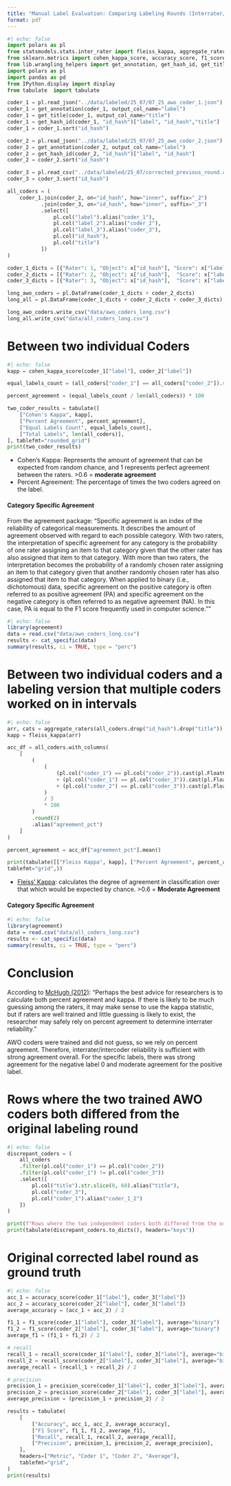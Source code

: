 ```yaml
---
title: "Manual Label Evaluation: Comparing Labeling Rounds (Interrater/Intercoder Reliability)" 
format: pdf
---
```


```python
#| echo: false
import polars as pl
from statsmodels.stats.inter_rater import fleiss_kappa, aggregate_raters, to_table
from sklearn.metrics import cohen_kappa_score, accuracy_score, f1_score, precision_score, recall_score
from lib.wrangling_helpers import get_annotation, get_hash_id, get_title
import polars as pl
import pandas as pd
from IPython.display import display
from tabulate  import tabulate

coder_1 = pl.read_json("../data/labeled/25_07/07_25_awo_coder_1.json")
coder_1 = get_annotation(coder_1, output_col_name="label")
coder_1 = get_title(coder_1, output_col_name="title")
coder_1 = get_hash_id(coder_1, "id_hash")["label", "id_hash","title"]
coder_1 = coder_1.sort("id_hash")

coder_2 = pl.read_json("../data/labeled/25_07/07_25_awo_coder_2.json")
coder_2 = get_annotation(coder_2, output_col_name="label")
coder_2 = get_hash_id(coder_2, "id_hash")["label", "id_hash"]
coder_2 = coder_2.sort("id_hash")

coder_3 = pl.read_csv("../data/labeled/25_07/corrected_previous_round.csv")
coder_3 = coder_3.sort("id_hash")

all_coders = (
    coder_1.join(coder_2, on="id_hash", how="inner", suffix="_2")
           .join(coder_3, on="id_hash", how="inner", suffix="_3")
           .select([
               pl.col("label").alias("coder_1"),
               pl.col("label_2").alias("coder_2"),
               pl.col("label_3").alias("coder_3"),
               pl.col("id_hash"),
               pl.col("title")
           ])
)

coder_1_dicts = [{"Rater": 1, "Object": x["id_hash"], "Score": x["label"]} for x in coder_1.to_dicts()]
coder_2_dicts = [{"Rater": 2, "Object": x["id_hash"],  "Score": x["label"]} for x in coder_2.to_dicts()]
coder_3_dicts = [{"Rater": 3, "Object": x["id_hash"],  "Score": x["label"]} for x in coder_3.to_dicts()]

long_awo_coders = pl.DataFrame(coder_1_dicts + coder_2_dicts)
long_all = pl.DataFrame(coder_1_dicts + coder_2_dicts + coder_3_dicts)

long_awo_coders.write_csv("data/awo_coders_long.csv")
long_all.write_csv("data/all_coders_long.csv")

```

# Between two individual Coders 



```python
#| echo: false
kapp = cohen_kappa_score(coder_1["label"], coder_2["label"])

equal_labels_count = (all_coders["coder_1"] == all_coders["coder_2"]).sum()

percent_agreement = (equal_labels_count / len(all_coders)) * 100

two_coder_results = tabulate([
    ["Cohen's Kappa", kapp],
    ["Percent Agreement", percent_agreement],
    ["Equal Labels Count", equal_labels_count],
    ["Total Labels", len(all_coders)],
], tablefmt="rounded_grid")
print(two_coder_results)
```

- Cohen's Kappa: Represents the amount of agreement that can be expected from random chance, and 1 represents perfect agreement between the raters. \>0.6 = **moderate agreement**
- Percent Agreement: The percentage of times the two coders agreed on the label.

#### Category Specific Agreement

From the agreement package: "Specific agreement is an index of the reliability of categorical
measurements. It describes the amount of agreement observed with regard to
each possible category. With two raters, the interpretation of specific
agreement for any category is the probability of one rater assigning an item
to that category given that the other rater has also assigned that item to
that category. With more than two raters, the interpretation becomes the
probability of a randomly chosen rater assigning an item to that category
given that another randomly chosen rater has also assigned that item to that
category. When applied to binary (i.e., dichotomous) data, specific agreement
on the positive category is often referred to as positive agreement (PA) and
specific agreement on the negative category is often referred to as negative
agreement (NA). In this case, PA is equal to the F1 score frequently used in
computer science.""

```r
#| echo: false 
library(agreement)
data = read.csv("data/awo_coders_long.csv")
results <- cat_specific(data)
summary(results, ci = TRUE, type = "perc")
```
# Between two individual coders and a labeling version that multiple coders worked on in intervals


```python
#| echo: false 
arr, cats = aggregate_raters(all_coders.drop("id_hash").drop("title"))
kapp = fleiss_kappa(arr)

acc_df = all_coders.with_columns(
    [
        (
            (
                (pl.col("coder_1") == pl.col("coder_2")).cast(pl.Float64)
                + (pl.col("coder_1") == pl.col("coder_3")).cast(pl.Float64)
                + (pl.col("coder_2") == pl.col("coder_3")).cast(pl.Float64)
            )
            / 3
            * 100
        )
        .round(2)
        .alias("agreement_pct")
    ]
)

percent_agreement = acc_df["agreement_pct"].mean()

print(tabulate([["Fleiss Kappa", kapp], ["Percent Agreement", percent_agreement]], headers=["Metric", "Value"],
tablefmt="grid",))
```

- [Fleiss' Kappa](https://en.wikipedia.org/wiki/Fleiss%27_kappa): calculates the degree of agreement in classification over that which would be expected by chance. \>0.6 = **Moderate Agreement**

#### Category Specific Agreement
```r
#| echo: false 
library(agreement)
data = read.csv("data/all_coders_long.csv")
results <- cat_specific(data)
summary(results, ci = TRUE, type = "perc")
```

# Conclusion

According to [McHugh (2012)](https://pmc.ncbi.nlm.nih.gov/articles/PMC3900052/): "Perhaps the best advice for researchers is to calculate both percent agreement and kappa. If there is likely to be much guessing among the raters, it may make sense to use the kappa statistic, but if raters are well trained and little guessing is likely to exist, the researcher may safely rely on percent agreement to determine interrater reliability." 

AWO coders were trained and did not guess, so we rely on percent agreement. Therefore, interrater/intercoder reliability is sufficient with strong agreement overall. For the specific labels, there was strong agreement for the negative label 0 and moderate agreement for the positive label.

# Rows where the two trained AWO coders both differed from the original labeling round

```python
#| echo: false 
discrepant_coders = (
    all_coders
    .filter(pl.col("coder_1") == pl.col("coder_2"))
    .filter(pl.col("coder_1") != pl.col("coder_3"))
    .select([
        pl.col("title").str.slice(0, 60).alias("title"),
        pl.col("coder_3"),
        pl.col("coder_1").alias("coder_1_2")
    ])
)

print(f"Rows where the two independent coders both differed from the original labeling round: {len(discrepant_coders)}")
print(tabulate(discrepant_coders.to_dicts(), headers="keys"))
```

# Original corrected label round as ground truth



```python
#| echo: false 
acc_1 = accuracy_score(coder_1["label"], coder_3["label"])
acc_2 = accuracy_score(coder_2["label"], coder_3["label"])
average_accuracy = (acc_1 + acc_2) / 2

f1_1 = f1_score(coder_1["label"], coder_3["label"], average="binary")
f1_2 = f1_score(coder_2["label"], coder_3["label"], average="binary")
average_f1 = (f1_1 + f1_2) / 2

# recall
recall_1 = recall_score(coder_1["label"], coder_3["label"], average="binary")
recall_2 = recall_score(coder_2["label"], coder_3["label"], average="binary")
average_recall = (recall_1 + recall_2) / 2

# precision
precision_1 = precision_score(coder_1["label"], coder_3["label"], average="binary")
precision_2 = precision_score(coder_2["label"], coder_3["label"], average="binary")
average_precision = (precision_1 + precision_2) / 2

results = tabulate(
    [
        ["Accuracy", acc_1, acc_2, average_accuracy],
        ["F1 Score", f1_1, f1_2, average_f1],
        ["Recall", recall_1, recall_2, average_recall],
        ["Precision", precision_1, precision_2, average_precision],
    ],
    headers=["Metric", "Coder 1", "Coder 2", "Average"],
    tablefmt="grid",
)
print(results) 
```